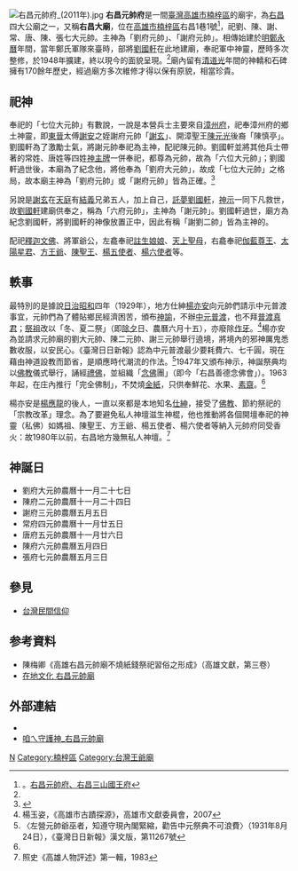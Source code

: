 {{東亞廟宇
| name = 右昌元帥府
| img = File:右昌元帥府.jpg
| img_capt = 
| image_width = 300px
| location = {{ROC-TW}}[[高雄市|高雄市]][[楠梓區|楠梓區]]右昌1巷1號
| god = 七府元帥
| type = 地方境主
| struct = 單簷硬山式
| open_year = [[File:Flag_of_Ming_Cheng.svg|27px]][[明鄭|明鄭]][[永曆_(南明)|永曆]]年間
| cere_date = 農曆十一月廿七日、五月初五
| mass_rapid_transit =
| bus =  
|}}
[[File:右昌元帥府_(2011年).jpg|thumb]]
'''右昌元帥府'''是一間[[臺灣|臺灣]][[高雄市|高雄市]][[楠梓區|楠梓區]]的廟宇，為[[右昌|右昌]]四大公廟之一，又稱'''右昌大廟'''，位在[[高雄市|高雄市]][[楠梓區|楠梓區]]右昌1巷1號<ref name="右昌元帥府、右昌三山國王府">。[https://www.facebook.com/pg/YouChangYuanShuaiMiao/about/ 右昌元帥府、右昌三山國王府]</ref>，祀劉、陳、謝、常、唐、陳、張七大元帥。主神為「劉府元帥」、「謝府元帥」。相傳始建於[[明鄭|明鄭]][[永曆_(南明)|永曆]]年間，當年鄭氏軍隊來臺時，部將[[劉國軒|劉國軒]]在此地建廟，奉祀軍中神靈，歷時多次整修，於1948年擴建，終以現今的面貌呈現。<ref name="右昌元帥府、右昌三山國王府" />廟內留有[[清|清]][[道光|道光]]年間的神轎和石碑擁有170餘年歷史，經過廟方多次維修才得以保有原貌，相當珍貴。

== 祀神 ==
奉祀的「七位大元帥」有數說，一說是本營兵士主要來自[[漳州府|漳州府]]，祀奉漳州府的鄉土神靈，即[[東晉|東晉]]太傅[[謝安|謝安]]之姪謝府元帥「[[謝玄|謝玄]]」、開漳聖王[[陳元光|陳元光]]後裔「陳慎亭」。劉國軒為了激勵士氣，將謝元帥奉祀為主神，配祀陳元帥。劉國軒並將其他兵士帶著的常姓、唐姓等四姓[[神主牌|神主牌]]一併奉祀，都尊為元帥，故為「六位大元帥」；劉國軒過世後，本廟為了紀念他，將他奉為「劉府大元帥」，故成「七位大元帥」之格局，故本廟主神為「劉府元帥」或「謝府元帥」皆為正確。<ref>{{Cite web |url=https://www.nownews.com/news/5622871 |title=右昌元帥府不普渡　七位元帥鎮守鄉里 |access-date=2022-01-23 |archive-date=2022-01-23 |archive-url=https://web.archive.org/web/20220123055758/https://www.nownews.com/news/5622871 |dead-url=no }}</ref>

另說是[[謝玄|謝玄]]在[[天庭|天庭]]有[[結義|結義]]兄弟五人，加上自己，[[託夢|託夢]][[劉國軒|劉國軒]]，[[神示|神示]]一同下凡救世，故[[劉國軒|劉國軒]]建廟供奉之，稱為「六府元帥」，主神為「謝元帥」。劉國軒過世，廟方為紀念劉國軒，將劉國軒的神像放置正中，因此有稱「謝劉二帥」皆為主神的。

配祀[[釋迦文佛|釋迦文佛]]、將軍爺公，左龕奉祀[[註生娘娘|註生娘娘]]、[[天上聖母|天上聖母]]，右龕奉祀[[伽藍尊王|伽藍尊王]]、[[太陽星君|太陽星君]]、[[方孝孺|方王爺]]、[[陳元光|陳聖王]]、[[楊延德|楊五使者]]、[[楊延昭|楊六使者]]等。

== 軼事 ==
最特別的是據說[[台灣日治時期|日治]][[昭和|昭和]]四年（1929年），地方仕紳[[楊亦安|楊亦安]]向元帥們請示中元普渡事宜，元帥們為了體貼鄉民經濟困苦，頒布[[神諭|神諭]]，不辦[[中元普渡|中元普渡]]，也不拜[[普渡真君|普渡真君]]；[[祭祖|祭祖]]改以「冬、夏二祭」（即[[除夕|除夕]]日、農曆六月十五），亦廢除[[作牙|作牙]]。<ref>楊玉姿，《高雄市古蹟探源》，高雄市文獻委員會，2007</ref>楊亦安為並請求元帥廟的劉大元帥、陳二元帥、謝三元帥舉行遶境，將境內的邪神厲鬼悉數收服，以安民心。《臺灣日日新報》認為中元普渡最少要耗費六、七千圓，現在藉由神道設教而節省，是順應時代潮流的作法。<ref>〈左營元帥爺巫者，知遵守現內閣緊縮，勸告中元祭典不可浪費〉（1931年8月24日），《臺灣日日新報》漢文版，第11267號</ref>1947年又頒布神示，神誕祭典均以[[佛教|佛教]]儀式舉行，誦經[[禮佛|禮佛]]，並組織「[[念佛|念佛]]團」（即今「右昌善德念佛會」）。1963年起，在庄內推行「完全佛制」，不焚燒[[金紙|金紙]]，只供奉鮮花、水果、[[素齋|素齋]]。<ref name="右昌元帥府、右昌三山國王府" />

楊亦安是[[楊應龍|楊應龍]]的後人，一直以來都是本地知名[[仕紳|仕紳]]，接受了[[佛教|佛教]]、節約祭祀的「宗教改革」理念。為了要避免私人神壇滋生神棍，他也推動將各個開壇奉祀的神靈（私佛）如媽祖、陳聖王、方王爺、楊五使者、楊六使者等納入元帥府同受香火：故1980年以前，右昌地方幾無私人神壇。<ref>照史《高雄人物評述》第一輯，1983</ref>

== 神誕日 ==
*劉府大元帥農曆十一月二十七日
*陳府二元帥農曆十一月二十四日
*謝府三元帥農曆五月五日
*常府四元帥農曆十一月廿五日
*唐府五元帥農曆十一月廿六日
*陳府六元帥農曆五月四日
*張府七元帥農曆五月三日

== 參見 ==
*[[台灣民間信仰|台灣民間信仰]]

== 参考資料 ==
{{reflist}}
*陳梅卿《高雄右昌元帥廟不燒紙錢祭祀習俗之形成》（高雄文獻，第三卷）　
*[https://www.peopo.org/news/230351 在地文化 右昌元帥廟]{{Wayback|url=https://www.peopo.org/news/230351 |date=20160808034613 }}

==外部連結==
*{{facebook|YouChangYuanShuaiMiao}}
*[https://web.archive.org/web/20140202135353/http://ms.jcps.kh.edu.tw/web/tem_bright/cyberfair/cyberfair97/chinese/index.htm 咱ㄟ守護神_右昌元帥廟]

[[Category:高雄市廟宇|N]]
[[Category:楠梓區|Category:楠梓區]]
[[Category:台灣王爺廟|Category:台灣王爺廟]]